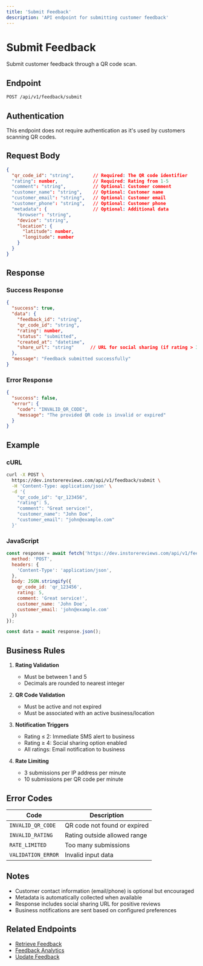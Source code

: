 ```yaml
---
title: 'Submit Feedback'
description: 'API endpoint for submitting customer feedback'
---
```


# Submit Feedback

Submit customer feedback through a QR code scan.

## Endpoint

```bash
POST /api/v1/feedback/submit
```

## Authentication

This endpoint does not require authentication as it's used by customers scanning QR codes.

## Request Body

```json
{
  "qr_code_id": "string",       // Required: The QR code identifier
  "rating": number,             // Required: Rating from 1-5
  "comment": "string",          // Optional: Customer comment
  "customer_name": "string",    // Optional: Customer name
  "customer_email": "string",   // Optional: Customer email
  "customer_phone": "string",   // Optional: Customer phone
  "metadata": {                 // Optional: Additional data
    "browser": "string",
    "device": "string",
    "location": {
      "latitude": number,
      "longitude": number
    }
  }
}
```

## Response

### Success Response

```json
{
  "success": true,
  "data": {
    "feedback_id": "string",
    "qr_code_id": "string",
    "rating": number,
    "status": "submitted",
    "created_at": "datetime",
    "share_url": "string"      // URL for social sharing (if rating > 3)
  },
  "message": "Feedback submitted successfully"
}
```

### Error Response

```json
{
  "success": false,
  "error": {
    "code": "INVALID_QR_CODE",
    "message": "The provided QR code is invalid or expired"
  }
}
```

## Example

### cURL

```bash
curl -X POST \
  https://dev.instorereviews.com/api/v1/feedback/submit \
  -H 'Content-Type: application/json' \
  -d '{
    "qr_code_id": "qr_123456",
    "rating": 5,
    "comment": "Great service!",
    "customer_name": "John Doe",
    "customer_email": "john@example.com"
  }'
```

### JavaScript

```javascript
const response = await fetch('https://dev.instorereviews.com/api/v1/feedback/submit', {
  method: 'POST',
  headers: {
    'Content-Type': 'application/json',
  },
  body: JSON.stringify({
    qr_code_id: 'qr_123456',
    rating: 5,
    comment: 'Great service!',
    customer_name: 'John Doe',
    customer_email: 'john@example.com'
  })
});

const data = await response.json();
```

## Business Rules

1. **Rating Validation**
   - Must be between 1 and 5
   - Decimals are rounded to nearest integer

2. **QR Code Validation**
   - Must be active and not expired
   - Must be associated with an active business/location

3. **Notification Triggers**
   - Rating ≤ 2: Immediate SMS alert to business
   - Rating ≥ 4: Social sharing option enabled
   - All ratings: Email notification to business

4. **Rate Limiting**
   - 3 submissions per IP address per minute
   - 10 submissions per QR code per minute

## Error Codes

| Code | Description |
|------|-------------|
| `INVALID_QR_CODE` | QR code not found or expired |
| `INVALID_RATING` | Rating outside allowed range |
| `RATE_LIMITED` | Too many submissions |
| `VALIDATION_ERROR` | Invalid input data |

## Notes

- Customer contact information (email/phone) is optional but encouraged
- Metadata is automatically collected when available
- Response includes social sharing URL for positive reviews
- Business notifications are sent based on configured preferences

## Related Endpoints

- [Retrieve Feedback](api/feedback/retrieve)
- [Feedback Analytics](api/feedback/analytics)
- [Update Feedback](api/feedback/update) 
